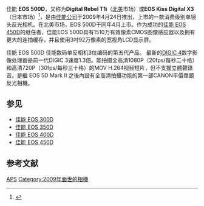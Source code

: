 {{noteTA
|1=zh-hans:数码单镜反光相机;zh-hk:數碼單鏡反光相機;zh-tw:數位單眼相機;
|d1=台灣→數位單眼相機;香港→數碼單鏡反光相機;大陆→数码单镜反光相机；
}}

{{Infobox Digicam
| model       = 佳能EOS 500D/EOS Rebel T1i/EOS Kiss X3
| image       = [[File:Canon_EOS_500d_voorzijde.jpg|300px]]
| kind = CANON EOS DSLR[[数码单镜反光相机|数码单镜反光相机]]
| sensor = [[CMOS|CMOS]] 22.3 x 14.9mm<br/>（1.6x 转换系数）
| res = 1,510万有效像素<br />4,752 x 3,168 像素(Jpeg)
| lens = [[佳能EF接环镜头|佳能EF接环镜头]]、[[佳能EF-S接環鏡頭|佳能EF-S接環鏡頭]]
| shutter  =  电子控制焦平面[[快門|快門]]
| shutterRange = 1/4000-30 秒（每1/3级或1/2调节），1/200秒闪光灯同步
| metering =  35区镜后全开光圈测光系统
| emode = 创意拍摄区：程序自动曝光、快门先决自动曝光、光圈先决自动曝光、先决景深自动曝光、全自动模式程序模式<br>全自动<br>程序影像控制区：人像、风景、近摄、运动、夜间人像、关闭闪光灯 新增加 創意自動拍攝、攝影模式
| mmode = 
* 权衡式测光（可连接任何自动对焦点）
* 局部测光（约占观景器中央的9%）
* 中央偏重平均测光
* 重點測光
| farea = TTL-CT-SIR，CMOS感应器 ， 9个自动对焦点
| fmode = One-Shot，Predictive AI Servo，automatic switching [[Autofocus|Autofocus]]；手动对焦
| 对焦范围 =  EV -0.5 -18
| cont = 3.4张/秒，最多27张JPEG或10张RAW
| cpu     = DIGIC 4[[Dig!c|Dig!c]]
| viewfinder  = 眼平五棱镜，95% 覆蓋範圍，0.87x放大率（以50mm镜头，无限远计算）
| speedRange   = ISO 100–3200 啟用感光度擴展最高可達6400及12800
| rearLCD = |3.0 彩色LCD|in|mm, 640x480 (921,600 dots)
| 闪光灯     = 外置[[佳能_E-TTL_閃證系統|佳能 E-TTL II闪光灯]]
| 白平衡     = 自动、日光、阴影、阴天、白炽灯、荧光灯、闪光、手动
| 色温补偿 = +/- 3 stops in 1-stop increments;
| storage = [[SD卡|SD卡]]，[[SD-HC|SD-HC]]
| weight = 485 g (仅机身)
| battery = 锂离子 LP-E5 可充电电池 (1080mAh)
| obp =
* BG-E5 電池手把可使用 
* BGM-E5A電池夾 安裝6個AA電池,
* BGM-E5L電池夾 可使用單個 LP-E5或兩個LP-E5電池
| Suggested Retail Price = 899.00美元
| 体积         = 128.8 x 97.5 x 61.9毫米（长x宽x高）
}}

佳能 '''EOS 500D'''，又称为'''Digital Rebel T1i'''（[[北美|北美]]市场）或'''EOS Kiss Digital X3'''（日本市场）<ref>{{cite| title = Canon EOS 500D / EOS Rebel T1i / EOS Kiss X3 | year=2009| date = 04-24| last = Digital Photography Review}}</ref>，是由[[佳能公司|佳能公司]]于2009年4月24日推出，上市的一款消费级别单镜头反光相机。在北美市场，EOS 500D于同年4月上市。作为成功的[[佳能_EOS_450D|佳能 EOS 450D]]的继任者，佳能EOS 500D具有1510万有效像素CMOS图像感应器以及拥有更大的连拍缓存，并且使用3吋92万像素的宽视角LCD显示屏。

佳能 EOS 500D 佳能数码单反相机3位编码的第五代产品。
最新的[[DIGIC|DIGIC 4]]数字影像处理器是前一代DIGIC 3速度1.3倍。能拍摄全高清1080P（20fps/每秒二十格）和高清720P（30fps/每秒三十格）的MOV H.264视频短片，但不支援立體聲錄音。是繼 EOS 5D Mark II 之後內設有全高清拍攝功能的第一部CANON平價單鏡反光相機。

==参见==
*[[佳能_EOS_300D|佳能 EOS 300D]]
*[[佳能_EOS_350D|佳能 EOS 350D]]
*[[佳能_EOS_400D|佳能 EOS 400D]]
*[[佳能_EOS_450D|佳能 EOS 450D]]

==参考文献==
{{reflist}}

{{Canon DSLR cameras}}
{{DSLR cameras with movie mode}}

[[Category:佳能數位單眼相機|APS]]
[[Category:2009年面世的相機|Category:2009年面世的相機]]